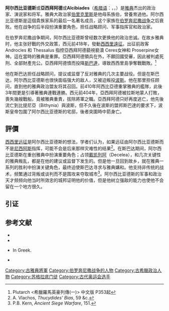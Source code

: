 {{Infobox Military Person
|name= 阿尔西比亚德斯 <br /> [[希腊语|希腊语]]：{{Polytonic|Ἀλκιβιάδης}}<br /> {{lang-la|Alkibiádēs}}
|image= [[File:Bust_Alcibiades_Musei_Capitolini_MC1160.jpg|200px]]
|caption= 阿尔西比亚德斯
|allegiance= [[雅典|雅典]]<br />(415–412 BC [[斯巴达|斯巴达]])
|rank= 将军
|commands=
|nickname=
|lived= ''c.'' 450–404 BC
|placeofbirth= [[希腊|希腊]] [[雅典|雅典]]
|placeofdeath= [[弗里吉亚|弗里吉亚]]|laterwork=|battles= [[阿卑多斯战役|阿卑多斯战役]] (410 BC)<br />[[库吉科司战役|库吉科司战役]](410 BC)<br />围困[[拜占庭|拜占庭]] (408 BC)
|portrayedby=
}}

'''阿尔西比亚德斯'''或'''亞西拜阿德'''或'''Alcibiades'''（[[希腊语|希腊语]]：{{Polytonic|Ἀλκιβιάδης Κλεινίου Σκαμβωνίδης}}，{{lang-la|Alkibiádēs Kleiníou Skambōnidēs}}，{{bd|前450年||前404年}}）是[[雅典|雅典]]杰出的政治家、演说家和将军。雅典大政治家[[伯里克里斯|伯里克里斯]]是他母系族伯，曾養育過他。阿尔西比亚德斯是這個貴族家系的最后一名著名成员，这个家族在[[伯罗奔尼撒战争|伯罗奔尼撒战争]]之后衰败。他在战争的后半段扮演重要角色，担任战略顾问、军事指挥官和政治家。

在伯罗奔尼撒战争期间，阿尔西比亚德斯曾经数次更换他的政治忠诚。在故乡雅典时，他主张好戰的外交政策，西元前418年，發動[[西西里遠征|西西里遠征]]。出征前政客 Androcles 和 Thessalus 指控亞西拜阿德藐視褻瀆 Ceres女神和 Proserpine女神。這在當時的雅典是重罪。亞西拜阿德領兵在外，不願回國受審，因此被判處死刑、全部財產充公。亞西拜阿德憤而投降[[斯巴達|斯巴達]]，導致西西里島爭奪戰戰敗。<ref> Plutarch <希臘羅馬英豪列傳(一)> 中文版 P353起 </ref>

他在斯巴达担任战略顾问，提议或监督了反对雅典的几次主要战役。但是在斯巴达，阿尔西比亚德斯也很快面临强大的敌人，又被迫叛投[[波斯|波斯]]。他在那里担任顾问，直到他的雅典政治盟友将其召回。前410年阿西比亞德重掌雅典的艦隊，此後3年間更是引導著雅典連戰連勝。西元前404年，亞西拜阿德被拉斯地蒙人打敗，喪失幾艘戰船，竟被雅典重責，拔除將軍之職。亞西拜阿德只好再度逃亡，他先後流亡到比提尼亞（Bithynia）與波斯，但不久後在波斯的盟邦斯巴達的要求下，波斯皇帝包圍了阿尔西比亚德斯的宅邸，後者突圍時中箭身亡。

== 評價 ==

[[西西里远征|西西里远征]]是阿尔西比亚德斯的想法，学者们认为，如果远征由阿尔西比亚德斯而不是[[尼西阿斯|尼西阿斯]]指挥，可能不会是后来那样灾难性的结果<ref name="Vlachos59">A. Vlachos, ''Thucydides' Bias'', 59 &c.</ref>。在斯巴达期间，阿尔西比亚德斯在重创雅典中扮演重要角色；占领[[戴凯列阿|戴凯列阿]]（Decelea），和几次关键性的雅典叛乱，都是在他的建议或监督下发生的。但是他一旦回到故乡，就在雅典一系列的胜利中扮演关键角色，最终迫使斯巴达寻求与雅典媾和。他支持非传统的战术，频繁通过背叛或谈判而不是围攻来夺取城市<ref name="Kern151">P.B. Kern, ''Ancient Siege Warfare'', 151.</ref>。阿尔西比亚德斯的军事和政治天才频频向他当时所效忠的城邦证明他的价值，但是他树立强敌的能力也使他不会留在一个地方很久。

== 引证 ==
{{reflist|2}}

== 参考文献 ==

* {{cite encyclopedia|title=Alcibiades|encyclopedia=Encyclopaedia Britannica|year=2005}}
* {{cite encyclopedia|title=Alcibiades|encyclopedia=Encyclopaedia of Ancient Greece|year=2002|publisher=Routledge (UK)|id=ISBN 0-415-97334-1}}
* {{cite encyclopedia|title=Alcibiades|encyclopedia=Encyclopaedic Dictionary The Helios |year=1952}}  In Greek.
* {{cite book|last=Andrewes|first=A.|title=The Cambridge Ancient History edited by David M. Lewis, John Boardman, J. K. Davies, M. Ostwald (Volume V)|year=1992|publisher=Cambridge University Press|isbn=0-521-23347-X|chapter=The Spartan Resurgence}}
{{Ancient Athenian statesmen}}

{{Authority control}}
[[Category:古雅典將軍|Category:古雅典將軍]]
[[Category:伯罗奔尼撒战争的人物|Category:伯罗奔尼撒战争的人物]]
[[Category:古希臘政治人物|Category:古希臘政治人物]]
[[Category:苏格拉底门徒|Category:苏格拉底门徒]]
[[Category:古代奥运会选手|Category:古代奥运会选手]]